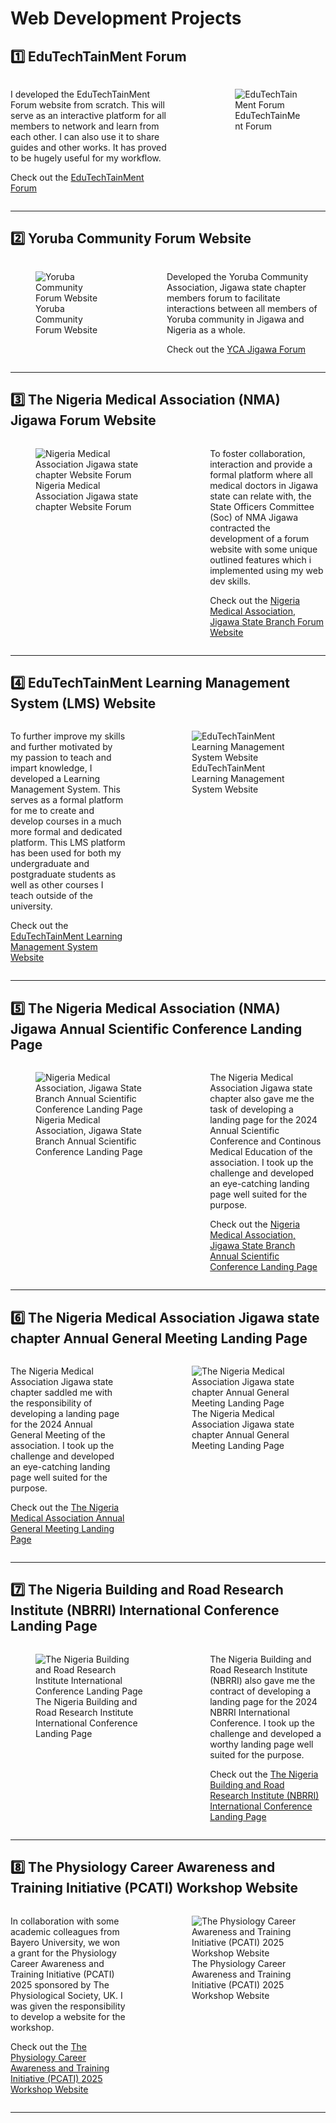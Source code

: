 # Web Development Projects

## 1️⃣ EduTechTainMent Forum
:::: columns
::: {.column width="55%"}
I developed the EduTechTainMent Forum website from scratch. This will serve as an interactive platform for all members to network and learn from each other. I can also use it to share guides and other works. It has proved to be hugely useful for my workflow.

Check out the [EduTechTainMent Forum](https://edutechtainment.net)
:::

::: {.column width="5%"}
:::

::: {.column width="40%"}
![EduTechTainMent Forum](assets\ettmpage.png)
:::

::::

---

## 2️⃣ Yoruba Community Forum Website
:::: columns
::: {.column width="40%"}
![Yoruba Community Forum Website](assets\ycajigawa.png)
:::

::: {.column width="5%"}
:::

::: {.column width="55%"}
Developed the Yoruba Community Association, Jigawa state chapter members forum to facilitate interactions between all members of Yoruba community in Jigawa and Nigeria as a whole. 

Check out the [YCA Jigawa Forum](https://ycajigawa.org.ng)

:::

::::

---

## 3️⃣ The Nigeria Medical Association (NMA) Jigawa Forum Website
:::: columns
::: {.column width="55%"}
![Nigeria Medical Association Jigawa state chapter Website Forum](assets\ettmpage.png)
:::

::: {.column width="5%"}
:::

::: {.column width="40%"}
To foster collaboration, interaction and provide a formal platform where all medical doctors in Jigawa state can relate with, the State Officers Committee (Soc) of NMA Jigawa contracted the development of a forum website with some unique outlined features which i implemented using my web dev skills. 

Check out the [Nigeria Medical Association, Jigawa State Branch Forum Website](https://nmajigawa.org.ng)

:::

::::

---

## 4️⃣ EduTechTainMent Learning Management System (LMS) Website
:::: columns
::: {.column width="40%"}
To further improve my skills and further motivated by my passion to teach and impart knowledge, I developed a Learning Management System. This serves as a formal platform for me to create and develop courses in a much more formal and dedicated platform. This LMS platform has been used for both my undergraduate and postgraduate students as well as other courses I teach outside of the university. 

Check out the [EduTechTainMent Learning Management System Website](https://lms.edutechtainment.net)
:::

::: {.column width="5%"}
:::

::: {.column width="55%"}
![EduTechTainMent Learning Management System Website](assets\lmspage.png)
:::

::::

---

## 5️⃣ The Nigeria Medical Association (NMA) Jigawa Annual Scientific Conference Landing Page
:::: columns
::: {.column width="55%"}
![Nigeria Medical Association, Jigawa State Branch Annual Scientific Conference Landing Page](assets\nmajigawacme.png)
:::

::: {.column width="5%"}
:::

::: {.column width="40%"}
The Nigeria Medical Association Jigawa state chapter also gave me the task of developing a landing page for the 2024 Annual Scientific Conference and Continous Medical Education of the association. I took up the challenge and developed an eye-catching landing page well suited for the purpose. 

Check out the [Nigeria Medical Association, Jigawa State Branch Annual Scientific Conference Landing Page](https://nmajigawa.carrd.co/)

:::

::::

---

## 6️⃣ The Nigeria Medical Association Jigawa state chapter Annual General Meeting Landing Page
:::: columns
::: {.column width="40%"}
The Nigeria Medical Association Jigawa state chapter saddled me with the responsibility of developing a landing page for the 2024 Annual General Meeting of the association. I took up the challenge and developed an eye-catching landing page well suited for the purpose. 

Check out the [The Nigeria Medical Association Annual General Meeting Landing Page](https://nmajigawaagm2024.carrd.co/)
:::

::: {.column width="5%"}
:::

::: {.column width="55%"}
![The Nigeria Medical Association Jigawa state chapter Annual General Meeting Landing Page](assets\nmajigawaagm.png)
:::

::::

---

## 7️⃣ The Nigeria Building and Road Research Institute (NBRRI) International Conference Landing Page
:::: columns
::: {.column width="55%"}
![The Nigeria Building and Road Research Institute International Conference Landing Page](assets\nbrripage.png)
:::

::: {.column width="5%"}
:::

::: {.column width="40%"}
The Nigeria Building and Road Research Institute (NBRRI)  also gave me the contract of developing a landing page for the 2024 NBRRI International Conference. I took up the challenge and developed a worthy landing page well suited for the purpose. 

Check out the [The Nigeria Building and Road Research Institute (NBRRI) International Conference Landing Page](https://nbrri.carrd.co/)

:::

::::

---

## 8️⃣ The Physiology Career Awareness and Training Initiative (PCATI) Workshop Website
:::: columns
::: {.column width="40%"}
In collaboration with some academic colleagues from Bayero University, we won a grant for the Physiology Career Awareness and Training Initiative (PCATI) 2025 sponsored by The Physiological Society, UK. I was given the responsibility to develop a website for the workshop.

Check out the [The Physiology Career Awareness and Training Initiative (PCATI) 2025 Workshop Website](https://waga43.github.io/PCATI-2025/)
:::

::: {.column width="5%"}
:::

::: {.column width="55%"}
![The Physiology Career Awareness and Training Initiative (PCATI) 2025 Workshop Website](assets\pcatipage.png)
:::

::::

---